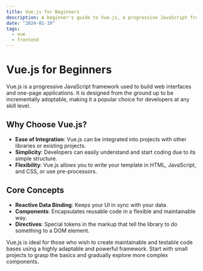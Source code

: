 ```yaml
---
title: Vue.js for Beginners
description: A beginner's guide to Vue.js, a progressive JavaScript framework for building user interfaces.
date: "2024-01-19"
tags:
  - vue
  - frontend
---
```


# Vue.js for Beginners

Vue.js is a progressive JavaScript framework used to build web interfaces and one-page applications. It is designed from the ground up to be incrementally adoptable, making it a popular choice for developers at any skill level.

## Why Choose Vue.js?

- **Ease of Integration**: Vue.js can be integrated into projects with other libraries or existing projects.
- **Simplicity**: Developers can easily understand and start coding due to its simple structure.
- **Flexibility**: Vue.js allows you to write your template in HTML, JavaScript, and CSS, or use pre-processors.

## Core Concepts

- **Reactive Data Binding**: Keeps your UI in sync with your data.
- **Components**: Encapsulates reusable code in a flexible and maintainable way.
- **Directives**: Special tokens in the markup that tell the library to do something to a DOM element.

Vue.js is ideal for those who wish to create maintainable and testable code bases using a highly adaptable and powerful framework. Start with small projects to grasp the basics and gradually explore more complex components.
